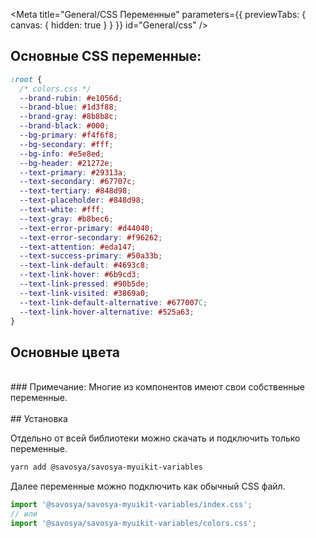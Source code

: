 
<Meta title="General/CSS Переменные" parameters={{ previewTabs: { canvas: { hidden: true } } }} id="General/css" />

## Основные CSS переменные:

```css
:root {
  /* colors.css */
  --brand-rubin: #e1056d;
  --brand-blue: #1d3f88;
  --brand-gray: #8b8b8c;
  --brand-black: #000;
  --bg-primary: #f4f6f8;
  --bg-secondary: #fff;
  --bg-info: #e5e8ed;
  --bg-header: #21272e;
  --text-primary: #29313a;
  --text-secondary: #67707c;
  --text-tertiary: #848d98;
  --text-placeholder: #848d98;
  --text-white: #fff;
  --text-gray: #b8bec6;
  --text-error-primary: #d44040;
  --text-error-secondary: #f96262;
  --text-attention: #eda147;
  --text-success-primary: #50a33b;
  --text-link-default: #4693c8;
  --text-link-hover: #6b9cd3;
  --text-link-pressed: #90b5de;
  --text-link-visited: #3869a0;
  --text-link-default-alternative: #677007C;
  --text-link-hover-alternative: #525a63;
}
```

## Основные цвета

<ColorPalette>
  <ColorItem title="theme.colors.brand" colors={{ rubin: '#E1056D', blue: '#1D3F88', gray: '#8B8B8C', black: '#000' }} />
  <ColorItem
    title="theme.colors.bg"
    colors={{
      primary: '#F4F6F8',
      secondary: '#FFF',
      info: '#E5E8ED',
      header: '#21272E'
    }}
  />
  <ColorItem
    title="theme.color.text"
    colors={{
      primary: '#29313A',
      secondary: '#67707C',
      tertiary: '#848D98',
      placeholder: '#848D98',
      white: '#FFF',
      gray: '#B8BEC6'
    }}
  />
</ColorPalette>

<br />
### Примечание: Многие из компонентов имеют свои собственные переменные.

<br />
<br />
## Установка

Отдельно от всей библиотеки можно скачать и подключить только переменные.

```bash
yarn add @savosya/savosya-myuikit-variables
```

Далее переменные можно подключить как обычный CSS файл.

```jsx
import '@savosya/savosya-myuikit-variables/index.css';
// или
import '@savosya/savosya-myuikit-variables/colors.css';
```

